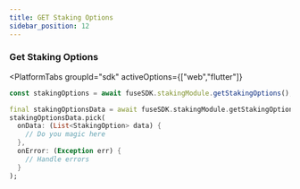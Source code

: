 ```yaml
---
title: GET Staking Options
sidebar_position: 12
---
```



### Get Staking Options

<PlatformTabs
	groupId="sdk"
	activeOptions={["web","flutter"]}
>
<PlatformTabItem value="web">

```typescript
const stakingOptions = await fuseSDK.stakingModule.getStakingOptions();
```

</PlatformTabItem>

<PlatformTabItem value="flutter">

```dart
final stakingOptionsData = await fuseSDK.stakingModule.getStakingOptions();
stakingOptionsData.pick(
  onData: (List<StakingOption> data) {
    // Do you magic here
  },
  onError: (Exception err) {
    // Handle errors
  }
);
```

</PlatformTabItem>
</PlatformTabs>
